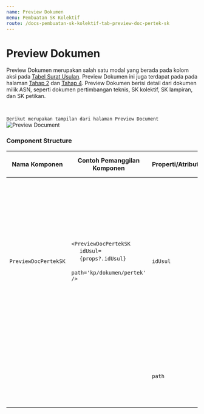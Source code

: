 ```yaml
---
name: Preview Dokumen
menu: Pembuatan SK Kolektif
route: /docs-pembuatan-sk-kolektif-tab-preview-doc-pertek-sk
---
```


# Preview Dokumen

Preview Dokumen merupakan salah satu modal yang berada pada kolom aksi pada [Tabel Surat Usulan](/docs-pembuatan-sk-kolektif-table-step-1 "title"). 
Preview Dokumen ini juga terdapat pada pada halaman [Tahap 2](/docs-pembuatan-sk-kolektif-step-two "title") dan 
[Tahap 4](/docs-pembuatan-sk-kolektif-step-four "title").
Preview Dokumen berisi detail dari dokumen milik ASN, seperti dokumen pertimbangan teknis, SK kolektif, SK lampiran, dan SK petikan.

<br/>

```Berikut merupakan tampilan dari halaman Preview Document```
![Preview Document](../../src/img/pembuatan-SK-kolektif/PreviewDocument.jpeg)

### Component Structure

| Nama Komponen        | Contoh Pemanggilan <br/> Komponen                                                                                                                                                      | Properti/Atribut | Tipe Data <br/> Atribut | Penjelasan                                                                                                                        |
| -------------        | ---------------------------------------------------------------------------------------------------------------------------------------------------------------------------------------|------------------| ------------------------|-----------------------------------------------------------------------------------------------------------------------------------|
| `PreviewDocPertekSK` | `<PreviewDocPertekSK` <br/> &nbsp;&nbsp;&nbsp;&nbsp; `idUsul=`  <br/> &nbsp;&nbsp;&nbsp;&nbsp; `{props?.idUsul}` <br/> &nbsp;&nbsp;&nbsp;&nbsp; `path='kp/dokumen/pertek'` <br/> `/>`  | `idUsul`         | `number`                | `idUsul` merupakan atribut <br/> yang berisi informasi <br/> id usulan yang diajukan dan <br/> akan digunakan sebagai acuan <br/> untuk mengambil data Dokumen <br/> Pertimbangan Teknis berdasarkan id <br/> usulan yang diajukan |
|                      |                                                                                                                                                                                        | `path`           | `string`                | `path` merupakan atribut yang <br/> berisi path dari file <br/> dokumen yang akan ditampilkan. |